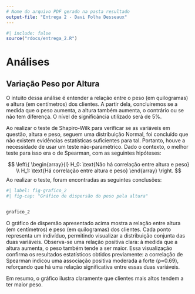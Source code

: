 ```yaml
---
# Nome do arquivo PDF gerado na pasta resultado
output-file: "Entrega 2 - Davi Folha Desseaux"
---
```


```r
#| include: false
source("rdocs/entrega_2.R")
```

# Análises

## Variação Peso por Altura

O intuito dessa análise é entender a relação entre o peso (em quilogramas) e altura (em centímetros) dos clientes. A partir dela, concluiremos se a medida que o peso aumenta, a altura também aumenta, o contrário ou se não tem diferença. O nível de significância utilizado será de 5%. 

Ao realizar o teste de Shapiro-Wilk para verificar se as variáveis em questão, altura e peso, seguem uma distribuição Normal, foi concluído que não existem evidências estatísticas suficientes para tal. Portanto, houve a necessidade de usar um teste não-paramétrico. Dado o contexto, o melhor teste para isso era o de Spearman, com as seguintes hipóteses:

$$
\left\{
\begin{array}{l}
H_0: \text{Não há correlação entre altura e peso} \\
H_1: \text{Há correlação entre altura e peso}
\end{array}
\right.
$$
Ao realizar o teste, foram encontradas as seguintes conclusões: 

::: {#tbl-modalidades layout-align="center" tbl-pos="H"}
```{=latex}
\begin{table}[]
\begin{tabular}{lllll}
\cline{1-4}
\multicolumn{1}{|c}{\textbf{Variáveis}} & \multicolumn{1}{c}{\textbf{Coeficiente (p)}} & \multicolumn{1}{c}{\textbf{P-valor}} & \multicolumn{1}{c|}{\textbf{Decisão do teste}} &  \\ \cline{1-4}
\multicolumn{1}{|c}{Peso e Altura}      & \multicolumn{1}{c}{0,69}                      & \multicolumn{1}{c}{< 0,0001}         & \multicolumn{1}{c|}{Rejeita H0}                &  \\ \cline{1-4}
                                        &                                               &                                      &                                                &  \\
                                        &                                               &                                      &                                                & 
\end{tabular}
\end{table} 
```
:::


```r
#| label: fig-grafico_2
#| fig-cap: "Gráfico de dispersão do peso pela altura"


grafico_2
```


O gráfico de dispersão apresentado acima mostra a relação entre altura (em centímetros) e peso (em quilogramas) dos clientes. Cada ponto representa um indivíduo, permitindo visualizar a distribuição conjunta das duas variáveis. Observa-se uma relação positiva clara: à medida que a altura aumenta, o peso também tende a ser maior. Essa visualização confirma os resultados estatísticos obtidos previamente: a correlação de Spearman indicou uma associação positiva moderada a forte (ρ≈0.69), reforçando que há uma relação significativa entre essas duas variáveis.

Em resumo, o gráfico ilustra claramente que clientes mais altos tendem a ter maior peso.

